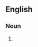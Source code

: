 {{also|œnologists}}

==English==

===Noun===
{{head|en|noun plural form}}

# {{plural of|oenologist|lang=en}}